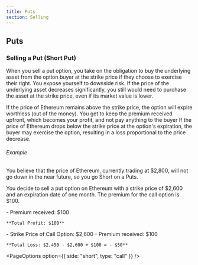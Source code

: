 ```yaml
---
title: Puts
section: Selling
---
```


## Puts

### Selling a Put (Short Put)

When you sell a put option, you take on the obligation to buy the underlying asset from the option buyer at the strike price if they choose to exercise their right. You expose yourself to downside risk. If the price of the underlying asset decreases significantly, you still would need to purchase the asset at the strike price, even if its market value is lower.

<ConceptsBoxWrapper>
  <ConceptsBox title="Profit" color="green">
    If the price of Ethereum remains above the strike price, the option will
    expire worthless (out of the money). You get to keep the premium received
    upfront, which becomes your profit, and not pay anything to the buyer
  </ConceptsBox>
  <ConceptsBox title="Loss" color="red">
    If the price of Ethereum drops below the strike price at the option's
    expiration, the buyer may exercise the option, resulting in a loss
    proportional to the price decrease.
  </ConceptsBox>
</ConceptsBoxWrapper>

###### Example

You believe that the price of Ethereum, currently trading at $2,800, will not go down in the near future, so you go Short on a Puts.

You decide to sell a put option on Ethereum with a strike price of $2,600 and an expiration date of one month. The premium for the call option is $100.

<ConceptsExampleWrapper>
  <ConceptsExample
    type="In-the-money"
    header="Price of Ethereum stays at $2,800"
  >
    - Premium received: $100
    
    **Total Profit: $100**
  </ConceptsExample>
  <ConceptsExample
    type="Out-of-the-money"
    header="Price of Ethereum goes to $2,450"
  >
    - Strike Price of Call Option: $2,600
    - Premium received: $100

    **Total Loss: $2,450 - $2,600 + $100 = - $50**

  </ConceptsExample>
</ConceptsExampleWrapper>

<PageOptions option={{ side: "short", type: "call" }} />
